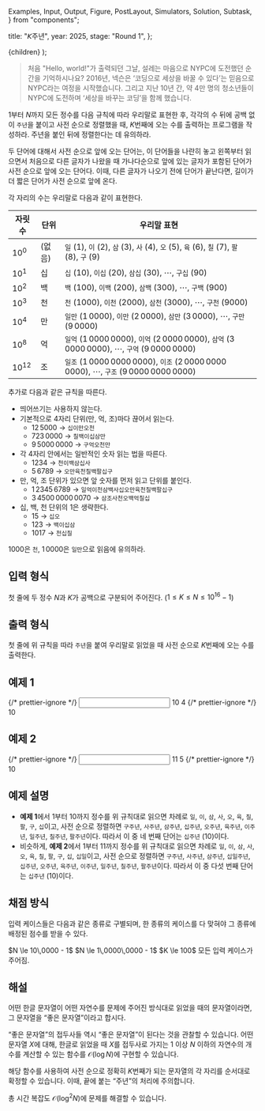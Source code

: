   Examples,
  Input,
  Output,
  Figure,
  PostLayout,
  Simulators,
  Solution,
  Subtask,
} from "components";

  title: "𝘒주년",
  year: 2025,
  stage: "Round 1",
};

  <PostLayout meta={meta}>{children}</PostLayout>
);

<div style={{ display: "flex" }}>
  <Figure
    src="/2025/r1-09-9.4b3f67aa0e7a.png"
    width={240}
  />
</div>

> 처음 "Hello, world!"가 출력되던 그날,
> 설레는 마음으로 NYPC에 도전했던 순간을 기억하시나요?
> 2016년, 넥슨은 ‘코딩으로 세상을 바꿀 수 있다’는 믿음으로
> NYPC라는 여정을 시작했습니다.
> 그리고 지난 10년 간, 약 $4$만 명의 청소년들이 NYPC에 도전하며
> ‘세상을 바꾸는 코딩’을 함께 했습니다.

$1$부터 $N$까지 모든 정수를
다음 규칙에 따라 우리말로 표현한 후,
각각의 수 뒤에 공백 없이 `주년`을 붙이고 사전 순으로 정렬했을 때,
$K$번째에 오는 수를 출력하는 프로그램을 작성하라.
주년을 붙인 뒤에 정렬한다는 데 유의하라.

두 단어에 대해서 사전 순으로 앞에 오는 단어는,
이 단어들을 나란히 놓고 왼쪽부터 읽으면서 처음으로 다른 글자가 나왔을 때
가나다순으로 앞에 있는 글자가 포함된 단어가 사전 순으로 앞에 오는 단어다.
이때, 다른 글자가 나오기 전에 단어가 끝난다면,
길이가 더 짧은 단어가 사전 순으로 앞에 온다.

각 자리의 수는 우리말로 다음과 같이 표현한다.

| 자릿수 | 단위 | 우리말 표현 |
| --- | --- | --- |
| $10^{0}$  | (없음) | `일` ($1$), `이` ($2$), `삼` ($3$), `사` ($4$), `오` ($5$), `육` ($6$), `칠` ($7$), `팔` ($8$), `구` ($9$) |
| $10^{1}$  | 십    | `십` ($10$), `이십` ($20$), `삼십` ($30$), $\cdots$, `구십` ($90$) |
| $10^{2}$  | 백    | `백` ($100$), `이백` ($200$), `삼백` ($300$), $\cdots$, `구백` ($900$) |
| $10^{3}$  | 천    | `천` ($1000$), `이천` ($2000$), `삼천` ($3000$), $\cdots$, `구천` ($9000$) |
| $10^{4}$  | 만    | `일만` ($1\,0000$), `이만` ($2\,0000$), `삼만` ($3\,0000$), $\cdots$, `구만` ($9\,0000$) |
| $10^{8}$  | 억    | `일억` ($1\,0000\,0000$), `이억` ($2\,0000\,0000$), `삼억` ($3\,0000\,0000$), $\cdots$, `구억` ($9\,0000\,0000$) | 
| $10^{12}$	| 조    | `일조` ($1\,0000\,0000\,0000$), `이조` ($2\,0000\,0000\,0000$), $\cdots$, `구조` ($9\,0000\,0000\,0000$) |

추가로 다음과 같은 규칙을 따른다. 
- 띄어쓰기는 사용하지 않는다.
- 기본적으로 $4$자리 단위(만, 억, 조)마다 끊어서 읽는다.
    - $12\,5000$ → `십이만오천`
    - $723\,0000$ → `칠백이십삼만`
    - $9\,5000\,0000$ → `구억오천만`
- 각 $4$자리 안에서는 일반적인 숫자 읽는 법을 따른다.
    - $1234$ → `천이백삼십사`
    - $5\,6789$ → `오만육천칠백팔십구`
- 만, 억, 조 단위가 있으면 앞 숫자를 먼저 읽고 단위를 붙인다.
    - $1\,2345\,6789$ → `일억이천삼백사십오만육천칠백팔십구`
    - $3\,4500\,0000\,0070$ → `삼조사천오백억칠십`
- 십, 백, 천 단위의 $1$은 생략한다.
    - $15$ → `십오`
    - $123$ → `백이십삼`
    - $1017$ → `천십칠`

$1000$은 `천`, $1\,0000$은 `일만`으로 읽음에 유의하라.

## 입력 형식

첫 줄에 두 정수 $N$과 $K$가 공백으로 구분되어 주어진다.
($1 \le K \le N \le 10^{16} - 1$) 

## 출력 형식

첫 줄에 위 규칙을 따라 `주년`을 붙여 우리말로 읽었을 때
사전 순으로 $K$번째에 오는 수를 출력한다.

## 예제 1

<Examples>
  {/* prettier-ignore */}
  <Input>
10 4
  </Input>
  {/* prettier-ignore */}
  <Output>
10
  </Output>
</Examples>

## 예제 2

<Examples>
  {/* prettier-ignore */}
  <Input>
11 5
  </Input>
  {/* prettier-ignore */}
  <Output>
10
  </Output>
</Examples>

## 예제 설명

- **예제 1**에서 $1$부터 $10$까지 정수를 위 규칙대로 읽으면 차례로
`일`, `이`, `삼`, `사`, `오`, `육`, `칠`, `팔`, `구`, `십`이고,
사전 순으로 정렬하면 `구주년`, `사주년`, `삼주년`, `십주년`, `오주년`, `육주년`, `이주년`, `일주년`, `칠주년`, `팔주년`이다.
따라서 이 중 네 번째 단어는 `십주년` ($10$)이다.
- 비슷하게, **예제 2**에서 $1$부터 $11$까지 정수를 위 규칙대로 읽으면 차례로
`일`, `이`, `삼`, `사`, `오`, `육`, `칠`, `팔`, `구`, `십`, `십일`이고,
사전 순으로 정렬하면 `구주년`, `사주년`, `삼주년`, `십일주년`, `십주년`, `오주년`, `육주년`, `이주년`, `일주년`, `칠주년`, `팔주년`이다.
따라서 이 중 다섯 번째 단어는 `십주년` ($10$)이다. 
 
## 채점 방식

입력 케이스들은 다음과 같은 종류로 구별되며, 한 종류의 케이스를 다 맞혀야 그 종류에 배정된 점수를 받을 수 있다.

<Subtask index={1} score={14}>
  $N \le 10\,0000 - 1$
</Subtask>
<Subtask index={2} score={20}>
  $N \le 1\,0000\,0000 - 1$
</Subtask>
<Subtask index={3} score={21}>
  $K \le 100$
</Subtask>
<Subtask index={4} score={45}>
  모든 입력 케이스가 주어짐.
</Subtask>

## 해설

<Solution>
어떤 한글 문자열이 어떤 자연수를 문제에 주어진 방식대로 읽었을 때의 문자열이라면,
그 문자열을 “좋은 문자열”이라고 합시다.

“좋은 문자열”의 접두사들 역시 “좋은 문자열”이 된다는 것을 관찰할 수 있습니다.
어떤 문자열 $X$에 대해, 한글로 읽었을 때 $X$를 접두사로 가지는 $1$ 이상 $N$ 이하의 자연수의 개수를
계산할 수 있는 함수를 $\mathcal{O}(\log N)$에 구현할 수 있습니다.

해당 함수를 사용하여 사전 순으로 정확히 $K$번째가 되는 문자열의 각 자리를 순서대로 확정할 수 있습니다.
이때, 끝에 붙는 “주년”의 처리에 주의합니다.

총 시간 복잡도 $\mathcal{O}\left( \log ^2 N \right)$에 문제를 해결할 수 있습니다.
</Solution>
